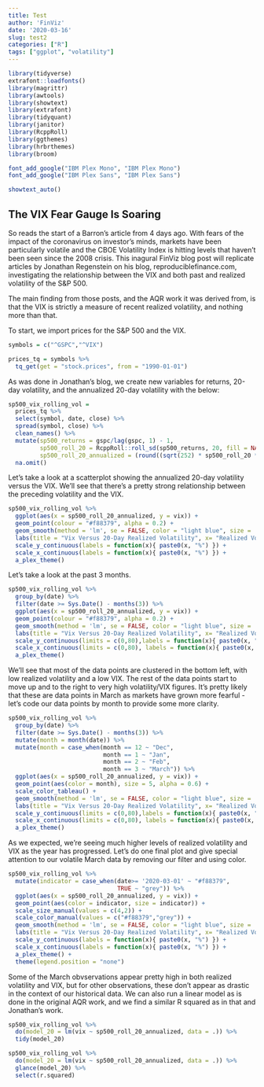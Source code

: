 ```yaml
---
title: Test
author: 'FinViz'
date: '2020-03-16'
slug: test2
categories: ["R"]
tags: ["ggplot", "volatility"]
---
```


```r
library(tidyverse)
extrafont::loadfonts()
library(magrittr)
library(awtools)
library(showtext)
library(extrafont)
library(tidyquant)
library(janitor)
library(RcppRoll)
library(ggthemes)
library(hrbrthemes)
library(broom)

font_add_google("IBM Plex Mono", "IBM Plex Mono")
font_add_google("IBM Plex Sans", "IBM Plex Sans")

showtext_auto()
```

## The VIX Fear Gauge Is Soaring

So reads the start of a Barron's article from 4 days ago. With fears of the impact of the coronavirus on investor's minds, markets have been particularly volatile and the CBOE Volatility Index is hitting levels that haven't been seen since the 2008 crisis. This inagural FinViz blog post will replicate articles by Jonathan Regenstein on his blog, reproduciblefinance.com, investigating the relationship between the VIX and both past and realized volatility of the S&P 500.

The main finding from those posts, and the AQR work it was derived from, is that the VIX is strictly a measure of recent realized volatility, and nothing more than that.

To start, we import prices for the S&P 500 and the VIX.

```r
symbols = c("^GSPC","^VIX")

prices_tq = symbols %>% 
  tq_get(get = "stock.prices", from = "1990-01-01")
```

As was done in Jonathan's blog, we create new variables for returns, 20-day volatility, and the annualized 20-day volatility with the below:

```r
sp500_vix_rolling_vol = 
  prices_tq %>%  
  select(symbol, date, close) %>% 
  spread(symbol, close) %>% 
  clean_names() %>% 
  mutate(sp500_returns = gspc/lag(gspc, 1) - 1,
         sp500_roll_20 = RcppRoll::roll_sd(sp500_returns, 20, fill = NA, align = "right"),
         sp500_roll_20_annualized = (round((sqrt(252) * sp500_roll_20 * 100), 2))) %>% 
  na.omit()
```

Let's take a look at a scatterplot showing the annualized 20-day volatility versus the VIX. We'll see that there's a pretty strong relationship between the preceding volatility and the VIX.

```r
sp500_vix_rolling_vol %>%
  ggplot(aes(x = sp500_roll_20_annualized, y = vix)) +
  geom_point(colour = "#f88379", alpha = 0.2) +
  geom_smooth(method = 'lm', se = FALSE, color = "light blue", size = .5) +
  labs(title = "Vix Versus 20-Day Realized Volatility", x= "Realized Volatility Preceding 20 Trading Days", y= "VIX") +
  scale_y_continuous(labels = function(x){ paste0(x, "%") }) +
  scale_x_continuous(labels = function(x){ paste0(x, "%") }) +
  a_plex_theme()
```

Let's take a look at the past 3 months.

```r
sp500_vix_rolling_vol %>%
  group_by(date) %>% 
  filter(date >= Sys.Date() - months(3)) %>% 
  ggplot(aes(x = sp500_roll_20_annualized, y = vix)) +
  geom_point(colour = "#f88379", alpha = 0.2) +
  geom_smooth(method = 'lm', se = FALSE, color = "light blue", size = .5) +
  labs(title = "Vix Versus 20-Day Realized Volatility", x= "Realized Volatility Preceding 20 Trading Days", y= "VIX") +
  scale_y_continuous(limits = c(0,80),labels = function(x){ paste0(x, "%") }) +
  scale_x_continuous(limits = c(0,80), labels = function(x){ paste0(x, "%") }) +
  a_plex_theme() 
```

We'll see that most of the data points are clustered in the bottom left, with low realized volatility and a low VIX. The rest of the data points start to move up and to the right to very high volatility/VIX figures. It's pretty likely that these are data points in March as markets have grown more fearful - let's code our data points by month to provide some more clarity.

```r
sp500_vix_rolling_vol %>%
  group_by(date) %>% 
  filter(date >= Sys.Date() - months(3)) %>% 
  mutate(month = month(date)) %>%
  mutate(month = case_when(month == 12 ~ "Dec",
                           month == 1 ~ "Jan",
                           month == 2 ~ "Feb",
                           month == 3 ~ "March")) %>% 
  ggplot(aes(x = sp500_roll_20_annualized, y = vix)) +
  geom_point(aes(color = month), size = 5, alpha = 0.6) +
  scale_color_tableau() +
  geom_smooth(method = 'lm', se = FALSE, color = "light blue", size = .5) +
  labs(title = "Vix Versus 20-Day Realized Volatility", x= "Realized Volatility Preceding 20 Trading Days", y= "VIX") +
  scale_y_continuous(limits = c(0,80),labels = function(x){ paste0(x, "%") }) +
  scale_x_continuous(limits = c(0,80), labels = function(x){ paste0(x, "%") }) +
  a_plex_theme() 
```

As we expected, we're seeing much higher levels of realized volatility and VIX as the year has progressed. Let's do one final plot and give special attention to our volatile March data by removing our filter and using color.

```r
sp500_vix_rolling_vol %>%
  mutate(indicator = case_when(date>= '2020-03-01' ~ "#f88379",
                               TRUE ~ "grey")) %>% 
  ggplot(aes(x = sp500_roll_20_annualized, y = vix)) +
  geom_point(aes(color = indicator, size = indicator)) +
  scale_size_manual(values = c(4,2)) +
  scale_color_manual(values = c("#f88379","grey")) +
  geom_smooth(method = 'lm', se = FALSE, color = "light blue", size = .5) +
  labs(title = "Vix Versus 20-Day Realized Volatility", x= "Realized Volatility Preceding 20 Trading Days", y= "VIX") +
  scale_y_continuous(labels = function(x){ paste0(x, "%") }) +
  scale_x_continuous(labels = function(x){ paste0(x, "%") }) +
  a_plex_theme() +
  theme(legend.position = "none")
```

Some of the March obvservations appear pretty high in both realized volatility and VIX, but for other observations, these don't appear as drastic in the context of our historical data. We can also run a linear model as is done in the original AQR work, and we find a similar R squared as in that and Jonathan's work.

```r
sp500_vix_rolling_vol %>% 
  do(model_20 = lm(vix ~ sp500_roll_20_annualized, data = .)) %>% 
  tidy(model_20)
```
```r
sp500_vix_rolling_vol %>% 
  do(model_20 = lm(vix ~ sp500_roll_20_annualized, data = .)) %>% 
  glance(model_20) %>% 
  select(r.squared)
```
